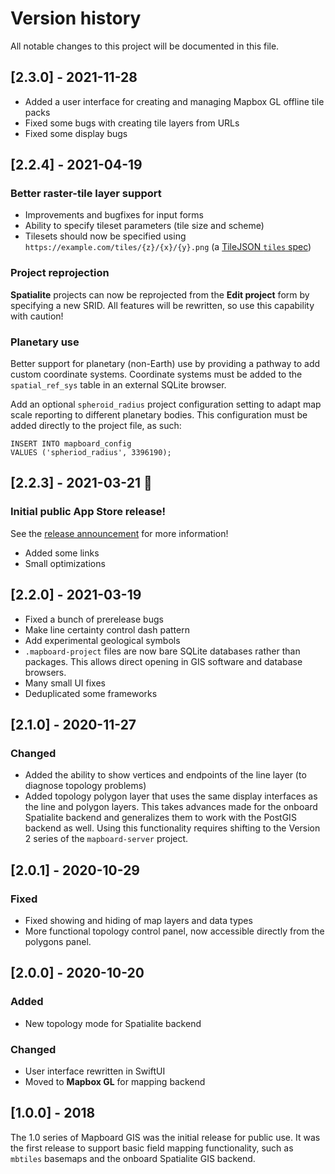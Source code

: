 
# Version history

All notable changes to this project will be documented in this file.

## [2.3.0] - 2021-11-28

- Added a user interface for creating and managing Mapbox GL offline tile packs
- Fixed some bugs with creating tile layers from URLs
- Fixed some display bugs

## [2.2.4] - 2021-04-19

### Better raster-tile layer support

- Improvements and bugfixes for input forms
- Ability to specify tileset parameters (tile size and scheme)
- Tilesets should now be specified using `https://example.com/tiles/{z}/{x}/{y}.png` (a [TileJSON `tiles` spec](https://github.com/mapbox/tilejson-spec/tree/master/2.2.0))

### Project reprojection

**Spatialite** projects can now be reprojected from the **Edit project** form by specifying a new SRID. All features will be rewritten, so use this capability with caution!

### Planetary use

Better support for planetary (non-Earth) use by providing a pathway to add custom coordinate systems.
Coordinate systems must be added to the `spatial_ref_sys` table in an external SQLite browser.

Add an optional `spheroid_radius` project configuration setting to adapt map scale reporting to different planetary bodies.
This configuration must be added directly to the project file, as such:

```
INSERT INTO mapboard_config
VALUES ('spheriod_radius', 3396190);
```

## [2.2.3] - 2021-03-21 🎉

### Initial public App Store release!

See the [release announcement](https://davenquinn.com/blog/2021/3/mapboard-gis-released)
for more information!

- Added some links
- Small optimizations

## [2.2.0] - 2021-03-19

- Fixed a bunch of prerelease bugs
- Make line certainty control dash pattern
- Add experimental geological symbols
- `.mapboard-project` files are now bare SQLite databases rather than packages.
  This allows direct opening in GIS software and database browsers.
- Many small UI fixes
- Deduplicated some frameworks

## [2.1.0] - 2020-11-27

### Changed

- Added the ability to show vertices and endpoints of the line layer (to diagnose topology problems)
- Added topology polygon layer that uses the same display interfaces as
  the line and polygon layers. This takes advances made for the onboard Spatialite
  backend and generalizes them to work with the PostGIS backend as well.
  Using this functionality requires shifting to the Version 2 series of
  the `mapboard-server` project.

## [2.0.1] - 2020-10-29

### Fixed

- Fixed showing and hiding of map layers and data types
- More functional topology control panel, now accessible
  directly from the polygons panel.

## [2.0.0] - 2020-10-20

### Added

- New topology mode for Spatialite backend

### Changed

- User interface rewritten in SwiftUI
- Moved to **Mapbox GL** for mapping backend

## [1.0.0] - 2018

The 1.0 series of Mapboard GIS was the initial release for public use. It was the first
release to support basic field mapping functionality, such as `mbtiles` basemaps and the
onboard Spatialite GIS backend.


```

```
